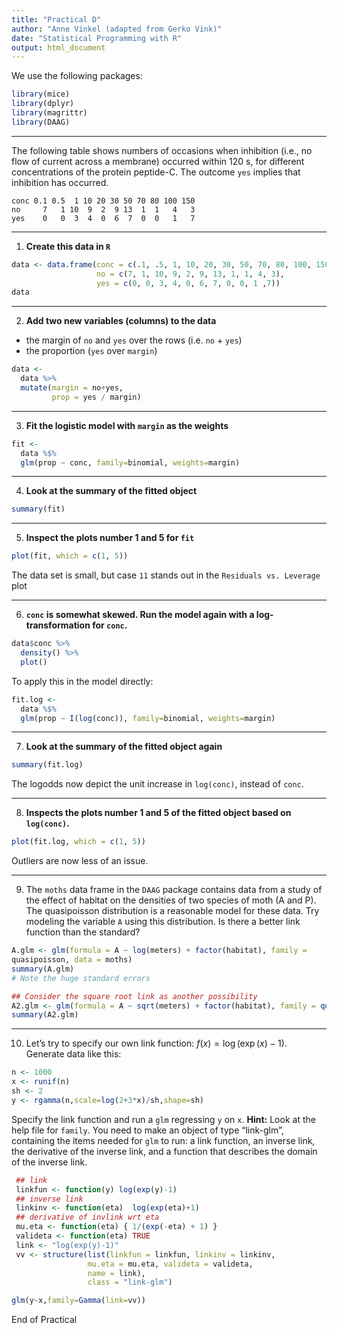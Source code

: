 ```yaml
---
title: "Practical D"
author: "Anne Vinkel (adapted from Gerko Vink)"
date: "Statistical Programming with R"
output: html_document
---
```


We use the following packages:
```r
library(mice)
library(dplyr)
library(magrittr)
library(DAAG)
```

---

The following table shows numbers of occasions when inhibition (i.e., no flow of current across a membrane) occurred within 120 s, for different concentrations of the protein peptide-C. The outcome `yes` implies that inhibition has occurred.

    conc 0.1 0.5  1 10 20 30 50 70 80 100 150 
    no     7   1 10  9  2  9 13  1  1   4   3 
    yes    0   0  3  4  0  6  7  0  0   1   7

---

1. **Create this data in `R`**
```r
data <- data.frame(conc = c(.1, .5, 1, 10, 20, 30, 50, 70, 80, 100, 150),
                   no = c(7, 1, 10, 9, 2, 9, 13, 1, 1, 4, 3),
                   yes = c(0, 0, 3, 4, 0, 6, 7, 0, 0, 1 ,7)) 
data
```


---

2. **Add two new variables (columns) to the data**

- the margin of `no` and `yes` over the rows (i.e. `no` + `yes`)
- the proportion (`yes` over `margin`)
<!-- - the logodds -->

<!-- First, we create a function to calculate the logit (logodds): -->
<!-- ```{r} -->
<!-- logit <- function(p) log(p / (1 - p)) -->
<!-- ``` -->

<!-- Then we add the new columns -->
```r
data <- 
  data %>% 
  mutate(margin = no+yes,
         prop = yes / margin)
```

<!-- --- -->

<!-- 3. **Inspect the expanded data. What do you see?** -->
<!-- ```{r} -->
<!-- data -->
<!-- ``` -->

<!-- There are a lot of zero proportions, hence the $-\infty$ in the logit. You can fix this (at least the interpretation of the `logodds`) by adding a constant (usually 0.5) to all cells conform the empirical `logodds` [(see e.g. Cox and Snell 1989)](http://www.amazon.com/Analysis-Edition-Monographs-Statistics-Probability/dp/0412306204).  -->

<!-- --- -->

<!-- 4. **Add a new column where the log odds are calculated as:** -->
<!-- $$\log\text{odds} = \log\left(\frac{\text{yes} + 0.5}{\text{no} + 0.5}\right)$$ -->
<!-- ```{r} -->
<!-- logitCandS <- function(yes, no) log((yes + .5) / (no + .5)) -->
<!-- data <-  -->
<!--   data %>%  -->
<!--   mutate(logitCS = logitCandS(yes, no)) -->
<!-- data -->
<!-- ``` -->
<!-- We can now see that the $-\infty$ proportions are mostly gone -->

---

3. **Fit the logistic model with `margin` as the weights**
```r
fit <- 
  data %$%
  glm(prop ~ conc, family=binomial, weights=margin)
```

---

4. **Look at the summary of the fitted object**
```r
summary(fit)
```

---

5. **Inspect the plots number 1 and 5 for `fit`**
```r
plot(fit, which = c(1, 5))
```

The data set is small, but case `11` stands out in the `Residuals vs. Leverage` plot

---

6. **`conc` is somewhat skewed. Run the model again with a log-transformation for `conc`.**
```r
data$conc %>%
  density() %>%
  plot()
```


To apply this in the model directly:

```r
fit.log <- 
  data %$%
  glm(prop ~ I(log(conc)), family=binomial, weights=margin)
```

---

7. **Look at the summary of the fitted object again**
```r
summary(fit.log)
```
The logodds now depict the unit increase in `log(conc)`, instead of `conc`.

---

8. **Inspects the plots number 1 and 5 of the fitted object based on `log(conc)`.**
```r
plot(fit.log, which = c(1, 5))
```

Outliers are now less of an issue. 

---

<!-- 9. **Use the `brandsma` data from package `mice` to fit a logistic regression model for `sex` based on `lpo` (Language Post Outcome).** -->
<!-- ```{r} -->
<!-- brandsma.subset <-  -->
<!--   brandsma %>% -->
<!--   subset(!is.na(sex) & !is.na(lpo), select = c(sex, lpo)) -->
<!-- fit <-  -->
<!--   brandsma.subset %$% -->
<!--   glm(sex ~ lpo, family=binomial(link='logit')) -->
<!-- fit %>% -->
<!--   summary() -->
<!-- ``` -->

<!-- With every unit increase in `lpo`, the logodds of gender increases by `r coef(fit)[2]`.  -->

<!-- --- -->

<!-- 10. **Obtain confidence intervals for the parameter estimates.** -->
<!-- ```{r} -->
<!-- confint(fit) -->
<!-- ``` -->

<!-- --- -->

<!-- 11. **Use the model parameters to predict the `sex` variable and compare your predictions to the observed `sex`. ** -->
<!-- We can obtain predictions by using function `predict`. The default predictions are on the scale of the linear predictors; the alternative "response" is on the scale of the response variable. Thus for a default binomial model the default predictions are of log-odds (probabilities on logit scale) and type = "response" gives the predicted probabilities.  -->
<!-- To obtain the predicted logodds: -->
<!-- ```{r} -->
<!-- pred.logodds <-  -->
<!--   fit %>% -->
<!--   predict() -->
<!-- head(pred.logodds) -->
<!-- ``` -->
<!-- and the predicted probabilities -->
<!-- ```{r} -->
<!-- pred.prob <-  -->
<!--   fit %>% -->
<!--   predict(type = "response") -->
<!-- head(pred.prob) -->
<!-- ``` -->
<!-- We can then use the decision boundary `pred.prob > .5` to assign cases to `sex == 1` and the others to `sex == 0`.  -->
<!-- ```{r} -->
<!-- pred <- numeric(length(pred.prob)) -->
<!-- pred[pred.prob > .5] <- 1 -->
<!-- pred <- unlist(pred) -->
<!-- ``` -->
<!-- To determine how many correct predictions we have, we can use -->
<!-- ```{r} -->
<!-- obs <-  -->
<!--   brandsma %>% -->
<!--   subset(!is.na(sex) & !is.na(lpo), select = sex) -->
<!-- sum(pred == obs) #total correct -->
<!-- mean(pred == obs) #average correct -->
<!-- ``` -->
<!-- So we succesfully predict about half. Not that impressive. An alternative way to test our model efficiency is with `CVbinary()`: -->
<!-- ```{r} -->
<!-- CVbinary(glm(sex ~ lpo, family=binomial(link='logit'), data = brandsma.subset)) -->
<!-- ``` -->
<!-- --- -->

<!-- The lesson here is that a significant parameter has no meaning if the substantive interpretation of the effect is ignored. There is almost no relation, whatsoever, there is just sufficient data to deem the influence of `lpo` on `sex` worthy of significance.  -->

<!-- --- -->

9. 
The `moths` data frame in the `DAAG` package contains data from a study of the effect of habitat on the densities of two species of moth (A and P). The quasipoisson distribution is a reasonable model for these data. Try modeling the variable `A` using this distribution. Is there a better link function than the standard?
```r
A.glm <- glm(formula = A ~ log(meters) + factor(habitat), family =
quasipoisson, data = moths)
summary(A.glm)
# Note the huge standard errors

## Consider the square root link as another possibility
A2.glm <- glm(formula = A ~ sqrt(meters) + factor(habitat), family = quasipoisson(link=sqrt), data = moths)
summary(A2.glm)
```

---
10. 
Let's try to specify our own link function: $f(x) = \log(\exp(x)-1)$. Generate data like this: 
```r
n <- 1000                       
x <- runif(n)
sh <- 2                        
y <- rgamma(n,scale=log(2+3*x)/sh,shape=sh)
```
Specify the link function and run a `glm` regressing `y` on `x`. **Hint:** Look at the help file for `family`. You need to make an object of type "link-glm", containing the items needed for `glm` to run: a link function, an inverse link, the derivative of the inverse link, and a function that describes the domain of the inverse link. 

```r
 ## link
 linkfun <- function(y) log(exp(y)-1)
 ## inverse link
 linkinv <- function(eta)  log(exp(eta)+1)
 ## derivative of invlink wrt eta
 mu.eta <- function(eta) { 1/(exp(-eta) + 1) }
 valideta <- function(eta) TRUE
 link <- "log(exp(y)-1)"
 vv <- structure(list(linkfun = linkfun, linkinv = linkinv,
                 mu.eta = mu.eta, valideta = valideta, 
                 name = link),
                 class = "link-glm")

glm(y~x,family=Gamma(link=vv)) 

```


End of Practical